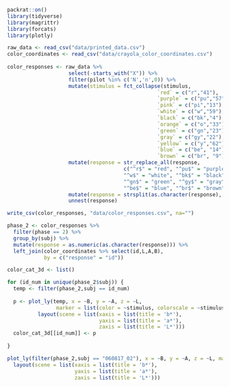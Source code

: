 ```r
packrat::on()
library(tidyverse)
library(magrittr)
library(forcats)
library(plotly)
```

```r
raw_data <- read_csv("data/printed_data.csv")
color_coordinates <- read_csv("data/crayola_color_coordinates.csv")
  
color_responses <- raw_data %>%
                    select(-starts_with("X")) %>%
                    filter(pilot %in% c('N','n',0)) %>%
                    mutate(stimulus = fct_collapse(stimulus,
                                                 `red` = c("r","41"),
                                                 `purple` = c("pu","57"),
                                                 `pink` = c("pi","13"),
                                                 `white` = c("w","59"),
                                                 `black` = c("bk","4"),
                                                 `orange` = c("o","33"),
                                                 `green` = c("gn","23"),
                                                 `gray` = c("gy","22"),
                                                 `yellow` = c("y","62"),
                                                 `blue` = c("be", "14"),
                                                 `brown` = c("br", "9"))) %>%
                    mutate(response = str_replace_all(response, 
                                      c("^r$" = "red", "^pu$" = "purple", "^pi$" = "pink",
                                      "^w$" = "white", "^bk$" = "black", "^o$" = "orange",
                                      "^gn$" = "green", "^gy$" = "gray", "^y$" = "yellow",
                                      "^be$" = "blue", "^br$" = "brown"))) %>%
                    mutate(response = strsplit(as.character(response), ",")) %>% 
                    unnest(response)

write_csv(color_responses, "data/color_responses.csv", na="")
```


```r
phase_2 <- color_responses %>%
  filter(phase == 2) %>%
  group_by(subj) %>%
  mutate(response = as.numeric(as.character(response))) %>%
  left_join(color_coordinates %>% select(id,L,A,B),
            by = c("response" = "id"))

color_cat_3d <- list()

for (id_num in unique(phase_2$subj)) {
  temp <- filter(phase_2,subj == id_num)
  
  p <- plot_ly(temp, x = ~B, y = ~A, z = ~L, 
                marker = list(color = ~stimulus, colorscale = ~stimulus)) %>%
          layout(scene = list(xaxis = list(title = 'b*'),
                              yaxis = list(title = 'a*'),
                              zaxis = list(title = 'L*')))
  color_cat_3d[[id_num]] <- p
  
}

plot_ly(filter(phase_2,subj == "060817_02"), x = ~B, y = ~A, z = ~L, marker = list(color = ~stimulus, colorscale = ~stimulus)) %>%
  layout(scene = list(xaxis = list(title = 'b*'),
                      yaxis = list(title = 'a*'),
                      zaxis = list(title = 'L*')))

```


